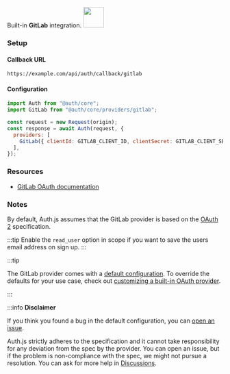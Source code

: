 <div
  style={{
    backgroundColor: "#000",
    display: "flex",
    justifyContent: "space-between",
    color: "#fff",
    padding: 16,
  }}
>
  <span>
    Built-in <b>GitLab</b> integration.
  </span>
  <a href="https://gitlab.com">
    <img
      style={{ display: "block" }}
      src="/img/providers/gitlab.svg"
      height="48"
      width="48"
    />
  </a>
</div>

### Setup

#### Callback URL

```
https://example.com/api/auth/callback/gitlab
```

#### Configuration

```js
import Auth from "@auth/core";
import GitLab from "@auth/core/providers/gitlab";

const request = new Request(origin);
const response = await Auth(request, {
  providers: [
    GitLab({ clientId: GITLAB_CLIENT_ID, clientSecret: GITLAB_CLIENT_SECRET }),
  ],
});
```

### Resources

- [GitLab OAuth documentation](https://docs.gitlab.com/ee/api/oauth2.html)

### Notes

By default, Auth.js assumes that the GitLab provider is
based on the [OAuth 2](https://www.rfc-editor.org/rfc/rfc6749.html) specification.

:::tip
Enable the `read_user` option in scope if you want to save the users email address on sign up.
:::

:::tip

The GitLab provider comes with a [default configuration](https://github.com/nextauthjs/next-auth/blob/main/packages/core/src/providers/gitlab.ts).
To override the defaults for your use case, check out [customizing a built-in OAuth provider](https://authjs.dev/guides/providers/custom-provider#override-default-options).

:::

:::info **Disclaimer**

If you think you found a bug in the default configuration, you can [open an issue](https://authjs.dev/new/provider-issue).

Auth.js strictly adheres to the specification and it cannot take responsibility for any deviation from
the spec by the provider. You can open an issue, but if the problem is non-compliance with the spec,
we might not pursue a resolution. You can ask for more help in [Discussions](https://authjs.dev/new/github-discussions).
